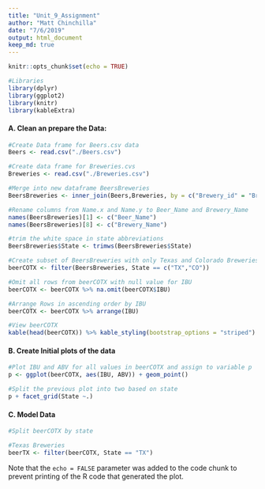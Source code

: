 ```yaml
---
title: "Unit_9_Assignment"
author: "Matt Chinchilla"
date: "7/6/2019"
output: html_document
keep_md: true
---
```


```r
knitr::opts_chunk$set(echo = TRUE)
```

```r
#Libraries
library(dplyr)
library(ggplot2)
library(knitr)
library(kableExtra)
```


#### A. Clean an prepare the Data:
```r
#Create Data frame for Beers.csv data
Beers <- read.csv("./Beers.csv")

#Create data frame for Breweries.cvs
Breweries <- read.csv("./Breweries.csv")

#Merge into new dataframe BeersBreweries
BeersBreweries <- inner_join(Beers,Breweries, by = c("Brewery_id" = "Brew_ID"))

#Rename columns from Name.x and Name.y to Beer_Name and Brewery_Name 
names(BeersBreweries)[1] <- c("Beer_Name")
names(BeersBreweries)[8] <- c("Brewery_Name")

#trim the white space in state abbreviations 
BeersBreweries$State <- trimws(BeersBreweries$State)

#Create subset of BeersBreweries with only Texas and Colorado Breweries 
beerCOTX <- filter(BeersBreweries, State == c("TX","CO"))

#Omit all rows from beerCOTX with null value for IBU
beerCOTX <- beerCOTX %>% na.omit(beerCOTX$IBU)

#Arrange Rows in ascending order by IBU
beerCOTX <- beerCOTX %>% arrange(IBU)

#View beerCOTX
kable(head(beerCOTX)) %>% kable_styling(bootstrap_options = "striped")
```

#### B. Create Initial plots of the data
```r
#Plot IBU and ABV for all values in beerCOTX and assign to variable p
p <- ggplot(beerCOTX, aes(IBU, ABV)) + geom_point()

#Split the previous plot into two based on state
p + facet_grid(State ~.)
```


#### C. Model Data
```r
#Split beerCOTX by state

#Texas Breweries
beerTX <- filter(beerCOTX, State == "TX")
```
Note that the `echo = FALSE` parameter was added to the code chunk to prevent printing of the R code that generated the plot.

